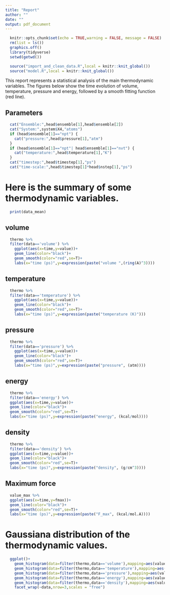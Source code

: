 ```yaml
---
title: "Report"
author: ""
date: ""
output: pdf_document
---
```


```r
  knitr::opts_chunk$set(echo = TRUE,warning = FALSE, message = FALSE)
  rm(list = ls())
  graphics.off()
  library(tidyverse)
  setwd(getwd())
```

```r
  source("import_and_clean_data.R",local = knitr::knit_global())
  source("model.R",local = knitr::knit_global())
```

This report represents a statistical analysis of the main thermodynamic variables. The figures below show the time evolution of volume, temperature, pressure and energy, followed by a smooth fitting function (red line).

## Parameters

```r
  cat("Ensemble:",head$ensemble[1],head$ensemble[2])
  cat("System:",system$X4,"atoms")
  if (head$ensemble[1]=="npt") {
    cat("pressure:",head$pressure[1],"atm")
  } 
  if (head$ensemble[1]=="npt"| head$ensemble[1]=="nvt") {
    cat("temperature:",head$temperature[1],"K")
  }
  cat("timestep:",head$timestep[1],"ps")
  cat("time-scale:",head$timestep[1]*head$nstep[1],"ps")
```

# Here is the summary of some thermodynamic variables.

```r
  print(data_mean)
```

## volume

```r
  thermo %>%
  filter(data=='volume') %>%
    ggplot(aes(x=time,y=value))+
    geom_line(color="black")+
    geom_smooth(color="red",se=T)+
    labs(x="time (ps)",y=expression(paste("volume ",(ring(A)^3))))
```

## temperature

```r
  thermo %>%
  filter(data=='temperature') %>%
    ggplot(aes(x=time,y=value))+
    geom_line(color="black")+
    geom_smooth(color="red",se=T)+
    labs(x="time (ps)",y=expression(paste("temperature (K)")))
```

## pressure

```r
  thermo %>%
  filter(data=='pressure') %>%
    ggplot(aes(x=time,y=value))+
    geom_line(color="black")+
    geom_smooth(color="red",se=T)+
    labs(x="time (ps)",y=expression(paste("pressure", (atm))))
```

## energy

```r
  thermo %>%
  filter(data=='energy') %>%
  ggplot(aes(x=time,y=value))+
  geom_line(color="black")+
  geom_smooth(color="red",se=T)+
  labs(x="time (ps)",y=expression(paste("energy", (kcal/mol))))
```

## density

```r
  thermo %>%
  filter(data=='density') %>%
  ggplot(aes(x=time,y=value))+
  geom_line(color="black")+
  geom_smooth(color="red",se=T)+
  labs(x="time (ps)",y=expression(paste("density", (g/cm^3))))
```

## Maximum force

```r
  value_max %>%
  ggplot(aes(x=time,y=fmax))+
  geom_line(color="black")+
  geom_smooth(color="red",se=T)+
  labs(x="time (ps)",y=expression(paste("F_max", (kcal/mol.A))))
```

# Gaussiana distribution of the thermodynamic values.

```r
  ggplot()+
    geom_histogram(data=filter(thermo,data=='volume'),mapping=aes(value),binwidth = 10)+
    geom_histogram(data=filter(thermo,data=='temperature'),mapping=aes(value),binwidth = 5)+
    geom_histogram(data=filter(thermo,data=='pressure'),mapping=aes(value),binwidth = 30)+
    geom_histogram(data=filter(thermo,data=='energy'),mapping=aes(value),binwidth = 10)+
    geom_histogram(data=filter(thermo,data=='density'),mapping=aes(value),binwidth = 0.01)+
    facet_wrap(~data,nrow=3,scales = "free")
```